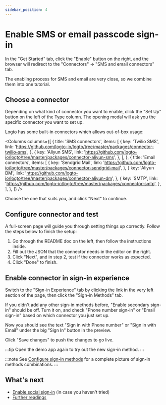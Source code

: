 ```yaml
---
sidebar_position: 4
---
```




# Enable SMS or email passcode sign-in

In the "Get Started" tab, click the "Enable" button on the right, and the browser will redirect to the "Connectors" -> "SMS and email connectors" tab.

The enabling process for SMS and email are very close, so we combine them into one tutorial.

<ConnectorsIntro />

## Choose a connector

Depending on what kind of connector you want to enable, click the "Set Up" button on the left of the Type column. The opening modal will ask you the specific connector you want to set up.

Logto has some built-in connectors which allows out-of-box usage:

<Columns
  columns={[
    {
      title: 'SMS connectors',
      items: [
        {
          key: 'Twilio SMS',
          link: 'https://github.com/logto-io/logto/tree/master/packages/connector-twilio-sms',
        },
        {
          key: 'Aliyun SMS',
          link: 'https://github.com/logto-io/logto/tree/master/packages/connector-aliyun-sms',
        },
      ],
    },
    {
      title: 'Email connectors',
      items: [
        {
          key: 'Sendgrid Mail',
          link: 'https://github.com/logto-io/logto/tree/master/packages/connector-sendgrid-mail',
        },
        {
          key: 'Aliyun DM',
          link: 'https://github.com/logto-io/logto/tree/master/packages/connector-aliyun-dm',
        },
        {
          key: 'SMTP',
          link: 'https://github.com/logto-io/logto/tree/master/packages/connector-smtp',
        },
      ],
    },
  ]}
/>

Choose the one that suits you, and click "Next" to continue.

<ConnectorsWip />

## Configure connector and test

A full-screen page will guide you through setting things up correctly. Follow the steps below to finish the setup:

1. Go through the README doc on the left, then follow the instructions inside.
2. Fill out the JSON that the connector needs in the editor on the right.
3. Click "Next", and in step 2, test if the connector works as expected.
4. Click "Done" to finish.

## Enable connector in sign-in experience

Switch to the "Sign-in Experience" tab by clicking the link in the very left section of the page, then click the "Sign-in Methods" tab.

If you didn't add any other sign-in methods before, "Enable secondary sign-in" should be off. Turn it on, and check "Phone number sign-in" or "Email sign-in" based on which connector you just set up.

Now you should see the text "Sign in with Phone number" or "Sign in with Email" under the big "Sign In" button in the preview.

Click "Save changes" to push the changes to go live.

:::tip
Open the demo app again to try out the new sign-in method.
:::

:::note
See [Configure sign-in methods](../../recipes/customize-sie/configure-sign-in-methods.mdx) for a complete picture of sign-in methods combinations.
:::

## What's next

- [Enable social sign-in](./enable-social-sign-in.mdx) (in case you haven't tried)
- [Further readings](./further-readings.md)
